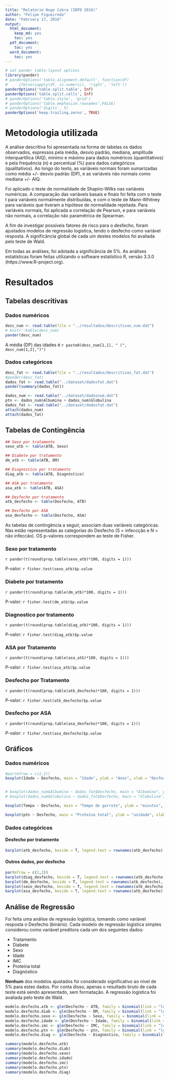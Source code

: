 ```yaml
---
title: "Relatório Hugo Cobra (INTO 2016)"
author: "Felipe Figueiredo"
date: "February 17, 2016"
output:
  html_document:
    keep_md: yes
    toc: yes
  pdf_document:
    toc: yes
  word_document:
    toc: yes
---
```


```r
# set pander table-layout options
library(pander)
# panderOptions('table.alignment.default', function(df)
#     ifelse(sapply(df, is.numeric), 'right', 'left'))
panderOptions('table.split.table', Inf)
panderOptions('table.split.cells', Inf)
# panderOptions('table.style', 'grid')
# panderOptions('table.emphasize.rownames',FALSE)
# panderOptions('digits', 5)
panderOptions('keep.trailing.zeros', TRUE)
```

# Metodologia utilizada

A análise descritiva foi apresentada na forma de tabelas os dados observados, expressos pela média, desvio padrão, mediana, amplitude interquartílica (AIQ), mínimo e máximo para dados numéricos (quantitativos) e pela frequência (n) e percentual (%) para dados categóricos (qualitativos).
Ao longo do texto, as variáveis normais foram sumarizadas como média +/- desvio padrão (DP), e as variáveis não normais como mediana +/- AIQ.

Foi aplicado o teste de normalidade de Shapiro-Wilks nas variáveis numéricas.
A comparação das variáveis basais e finais foi feita com o teste t para variáveis normalmente distribuídas, e com o teste de Mann-Whitney para variáveis que tiveram a hipótese de normalidade rejeitada.
Para variáveis normais, foi aplicada a correlação de Pearson, e para variáveis não normais, a correlação não paramétrica de Spearman.

A fim de investigar possíveis fatores de risco para o desfecho, foram ajustados modelos de regressão logística, tendo o desfecho como variável resposta.
A significância global de cada um destes modelos foi avaliada pelo teste de Wald.

Em todas as análises, foi adotada a significância de 5%.
As análises estatísticas foram feitas utilizando o software estatístico R, versão 3.3.0 (https://www.R-project.org).

# Resultados

## Tabelas descritivas

### Dados numéricos

```r
desc_num <- read.table(file = "../resultados/descritivas_num.dat")
# knitr::kable(desc_num)
pander(desc_num)
```

A média (DP) das idades é `r paste0(desc_num[1,1], " (", desc_num[1,2],")")`

### Dados categóricos

```r
desc_fat <- read.table(file = "../resultados/descritivas_fat.dat")
#pander(desc_fat)
dados_fat <- read.table("../dataset/dadosfat.dat")
pander(summary(dados_fat))
```

```r

dados_num <- read.table("../dataset/dadosnum.dat")
ptn <- dados_num$Albumina + dados_num$Globulina
dados_fat <- read.table("../dataset/dadosfat.dat")
attach(dados_num)
attach(dados_fat)
```


## Tabelas de Contingência

```r
## Sexo por tratamento
sexo_atb <- table(ATB, Sexo)

## Diabete por tratamento
dm_atb <- table(ATB, DM)

## Diagnostico por tratamento
diag_atb <- table(ATB, Diagnóstico)

## ASA por tratamento
asa_atb <- table(ATB, ASA)

## Desfecho por tratamento
atb_desfecho <- table(Desfecho, ATB)

## Desfecho por ASA
asa_desfecho <- table(Desfecho, ASA)
```

As tabelas de contingência a seguir, associam duas variáveis categóricas. Nas estão representadas as categorias do Desfecho (S = infeccção e N = não infeccão). OS p-valores correspondem ao teste de Fisher.


### Sexo por tratamento

`r pander(t(round(prop.table(sexo_atb)*100, digits = 1)))`

P-valor: `r fisher.test(sexo_atb)$p.value`


### Diabete por tratamento

`r pander(t(round(prop.table(dm_atb)*100, digits = 1)))`

P-valor: `r fisher.test(dm_atb)$p.value`


### Diagnostico por tratamento

`r pander(t(round(prop.table(diag_atb)*100, digits = 1)))`

P-valor: `r fisher.test(diag_atb)$p.value`


### ASA por Tratamento

`r pander(t(round(prop.table(asa_atb)*100, digits = 1)))`

P-valor: `r fisher.test(asa_atb)$p.value`


### Desfecho por Tratamento

`r pander(t(round(prop.table(atb_desfecho)*100, digits = 1)))`

P-valor: `r fisher.test(atb_desfecho)$p.value`


### Desfecho por ASA

`r pander(t(round(prop.table(asa_desfecho)*100, digits = 1)))`

P-valor: `r fisher.test(asa_desfecho)$p.value`



## Gráficos

### Dados numéricos

```r
#par(mfrow = c(2,2))
boxplot(Idade ~ Desfecho, main = "Idade", ylab = "Anos", xlab = "Desfecho")


# boxplot(dados_num$Albumina ~ dados_fat$Desfecho, main = "Albumina", ylab = "unidade", xlab = "Desfecho")
# boxplot(dados_num$Globulina ~ dados_fat$Desfecho, main = "Globulina", ylab = "unidade", xlab = "Desfecho")

```

```r
boxplot(Tempo ~ Desfecho, main = "Tempo de garrote", ylab = "minutos", xlab = "Desfecho")
```

```r
boxplot(ptn ~ Desfecho, main = "Proteína total", ylab = "unidade", xlab = "Desfecho")
```


### Dados categóricos

#### Desfecho por tratamento

```r

barplot(atb_desfecho, beside = T, legend.text = rownames(atb_desfecho), xlab = "Tratamento com ATB", main = "Desfecho por tratamento")

```


#### Outros dados, por desfecho

```r
par(mfrow = c(2,2))
barplot(diag_desfecho, beside = T, legend.text = rownames(atb_desfecho), main = "Desfecho por Diagnóstico")
barplot(dm_desfecho, beside = T, legend.text = rownames(atb_desfecho), main = "Desfecho por Diabete")
barplot(sexo_desfecho, beside = T, legend.text = rownames(atb_desfecho), main = "Desfecho por Sexo")
barplot(asa_desfecho, beside = T, legend.text = rownames(atb_desfecho), main = "Desfecho por ASA")
```


## Análise de Regressão

Foi feita uma análise de regressão logística, tomando como variável resposta o Desfecho (binário). Cada modelo de regressão logística simples considerou como variável preditora cada um dos seguintes dados:

- Tratamento
- Diabete
- Sexo
- Idade
- IMC
- Proteína total
- Diagnóstico

**Nenhum** dos modelos ajustados foi considerado significativo ao nível de 5% para estes dados. Por conta disso, apenas o resultado bruto de cada teste está sendo apresentado, sem formatação.
A regressão logística foi avaliada pelo teste de Wald.

```r
modelo.desfecho.atb <- glm(Desfecho ~ ATB, family = binomial(link = "logit"))
modelo.desfecho.diab <- glm(Desfecho ~ DM, family = binomial(link = "logit"))
modelo.desfecho.sexo <- glm(Desfecho ~ Sexo, family = binomial(link = "logit"))
modelo.desfecho.idade <- glm(Desfecho ~ Idade, family = binomial(link = "logit"))
modelo.desfecho.imc <- glm(Desfecho ~ IMC, family = binomial(link = "logit"))
modelo.desfecho.ptn <- glm(Desfecho ~ ptn, family = binomial(link = "logit"))
modelo.desfecho.diag <- glm(Desfecho ~ Diagnóstico, family = binomial(link = "logit"))
```

```r
summary(modelo.desfecho.atb)
summary(modelo.desfecho.diab)
summary(modelo.desfecho.sexo)
summary(modelo.desfecho.idade)
summary(modelo.desfecho.imc)
summary(modelo.desfecho.ptn)
summary(modelo.desfecho.diag)

```

